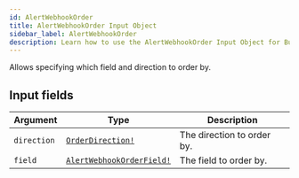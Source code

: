 ```yaml
---
id: AlertWebhookOrder
title: AlertWebhookOrder Input Object
sidebar_label: AlertWebhookOrder
description: Learn how to use the AlertWebhookOrder Input Object for Builder's API.
---
```


Allows specifying which field and direction to order by.

## Input fields

| Argument    | Type                                                                    | Description                |
| ----------- | ----------------------------------------------------------------------- | -------------------------- |
| `direction` | [`OrderDirection!`](/self-managed/composer/builder/api/schema/enum/OrderDirection.mdx)                 | The direction to order by. |
| `field`     | [`AlertWebhookOrderField!`](/self-managed/composer/builder/api/schema/enum/AlertWebhookOrderField.mdx) | The field to order by.     |
